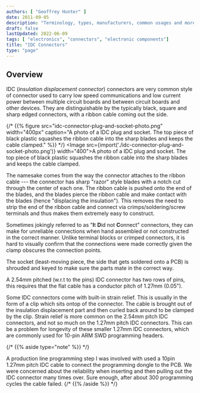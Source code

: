 ```yaml
---
authors: [ "Geoffrey Hunter" ]
date: 2011-09-05
description: "Terminology, types, manufacturers, common usages and more info on electrical connectors."
draft: false
lastUpdated: 2022-06-09
tags: [ "electronics", "connectors", "electronic components"]
title: "IDC Connectors"
type: "page"
---
```



## Overview

IDC (_insulation displacement connector_) connectors are very common style of connector used to carry low speed communications and low current power between multiple circuit boards and between circuit boards and other devices. They are distinguishable by the typically black, square and sharp edged connectors, with a ribbon cable coming out the side.

{/* {{% figure src="idc-connector-plug-and-socket-photo.png" width="400px" caption="A photo of a IDC plug and socket. The top piece of black plastic squashes the ribbon cable into the sharp blades and keeps the cable clamped." %}} */}
<Image src={import('./idc-connector-plug-and-socket-photo.png')} width="400">A photo of a IDC plug and socket. The top piece of black plastic squashes the ribbon cable into the sharp blades and keeps the cable clamped.</Image>

The namesake comes from the way the connector attaches to the ribbon cable --- the connector has sharp "razor" style blades with a notch cut through the center of each one. The ribbon cable is pushed onto the end of the blades, and the blades pierce the ribbon cable and make contact with the blades (hence "displacing the insulation"). This removes the need to strip the end of the ribbon cable and connect via crimps/soldering/screw terminals and thus makes them extremely easy to construct.

Sometimes jokingly referred to as "**I**t **D**id not **C**onnect" connectors, they can make for unreliable connections when hand assembled or not constructed in the correct manner. Unlike terminal blocks or crimped connectors, it is hard to visually confirm that the connections were made correctly given the clamp obscures the connection points.

The socket (least-moving piece, the side that gets soldered onto a PCB) is shrouded and keyed to make sure the parts mate in the correct way.

A 2.54mm pitched (w.r.t to the pins) IDC connector has two rows of pins, this requires that the flat cable has a conductor pitch of 1.27mm (0.05").

Some IDC connectors come with built-in strain relief. This is usually in the form of a clip which sits ontop of the connector. The cable is brought out of the insulation displacement part and then curled back around to be clamped by the clip. Strain relief is more common on the 2.54mm pitch IDC connectors, and not so much on the 1.27mm pitch IDC connectors. This can be a problem for longevity of these smaller 1.27mm IDC connectors, which are commonly used for 10-pin ARM SWD programming headers.

{/* {{% aside type="note" %}} */}
<Aside type="note">
A production line programming step I was involved with used a 10pin 1.27mm pitch IDC cable to connect the programming dongle to the PCB. We were concerned about the reliability when inserting and then pulling out the IDC connector many times over. Sure enough, after about 300 programming cycles the cable failed.
{/* {{% /aside %}} */}
</Aside>

